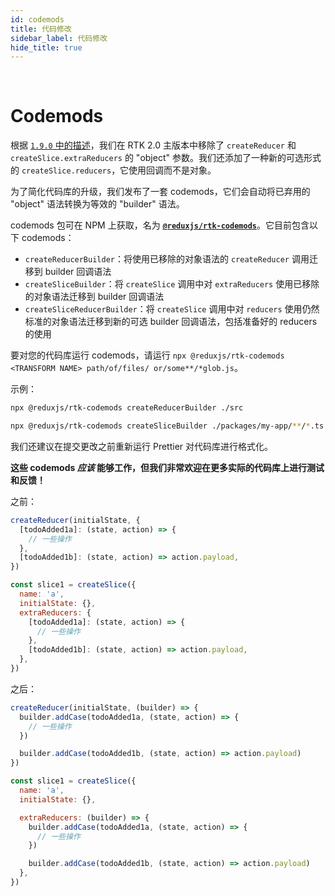 ```yaml
---
id: codemods
title: 代码修改
sidebar_label: 代码修改
hide_title: true
---
```


&nbsp;

# Codemods

根据 [`1.9.0` 中的描述](https://github.com/reduxjs/redux-toolkit/releases/tag/v1.9.0)，我们在 RTK 2.0 主版本中移除了 `createReducer` 和 `createSlice.extraReducers` 的 "object" 参数。我们还添加了一种新的可选形式的 `createSlice.reducers`，它使用回调而不是对象。

为了简化代码库的升级，我们发布了一套 codemods，它们会自动将已弃用的 "object" 语法转换为等效的 "builder" 语法。

codemods 包可在 NPM 上获取，名为 [**`@reduxjs/rtk-codemods`**](https://www.npmjs.com/package/@reduxjs/rtk-codemods)。它目前包含以下 codemods：

- `createReducerBuilder`：将使用已移除的对象语法的 `createReducer` 调用迁移到 builder 回调语法
- `createSliceBuilder`：将 `createSlice` 调用中对 `extraReducers` 使用已移除的对象语法迁移到 builder 回调语法
- `createSliceReducerBuilder`：将 `createSlice` 调用中对 `reducers` 使用仍然标准的对象语法迁移到新的可选 builder 回调语法，包括准备好的 reducers 的使用

要对您的代码库运行 codemods，请运行 `npx @reduxjs/rtk-codemods <TRANSFORM NAME> path/of/files/ or/some**/*glob.js`。

示例：

```bash
npx @reduxjs/rtk-codemods createReducerBuilder ./src

npx @reduxjs/rtk-codemods createSliceBuilder ./packages/my-app/**/*.ts
```

我们还建议在提交更改之前重新运行 Prettier 对代码库进行格式化。

**这些 codemods _应该_ 能够工作，但我们非常欢迎在更多实际的代码库上进行测试和反馈！**

之前：

```js
createReducer(initialState, {
  [todoAdded1a]: (state, action) => {
    // 一些操作
  },
  [todoAdded1b]: (state, action) => action.payload,
})

const slice1 = createSlice({
  name: 'a',
  initialState: {},
  extraReducers: {
    [todoAdded1a]: (state, action) => {
      // 一些操作
    },
    [todoAdded1b]: (state, action) => action.payload,
  },
})
```

之后：

```js
createReducer(initialState, (builder) => {
  builder.addCase(todoAdded1a, (state, action) => {
    // 一些操作
  })

  builder.addCase(todoAdded1b, (state, action) => action.payload)
})

const slice1 = createSlice({
  name: 'a',
  initialState: {},

  extraReducers: (builder) => {
    builder.addCase(todoAdded1a, (state, action) => {
      // 一些操作
    })

    builder.addCase(todoAdded1b, (state, action) => action.payload)
  },
})
```
